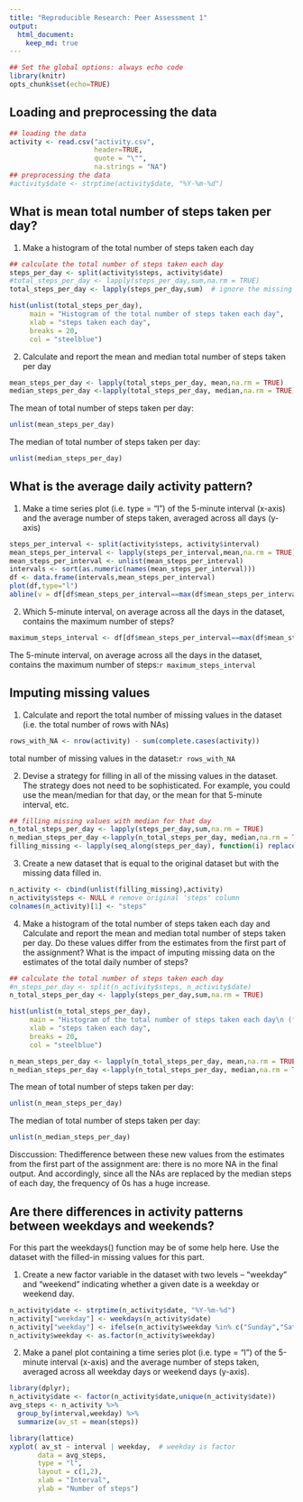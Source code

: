 ```yaml
---
title: "Reproducible Research: Peer Assessment 1"
output: 
  html_document:
    keep_md: true
---
```


```r
## Set the global options: always echo code
library(knitr)
opts_chunk$set(echo=TRUE)

```

## Loading and preprocessing the data
```r
## loading the data
activity <- read.csv("activity.csv",
                     header=TRUE,
                     quote = "\"",
                     na.strings = "NA")
## preprocessing the data
#activity$date <- strptime(activity$date, "%Y-%m-%d")
```
## What is mean total number of steps taken per day?
1. Make a histogram of the total number of steps taken each day
```r
## calculate the total number of steps taken each day
steps_per_day <- split(activity$steps, activity$date)
#total_steps_per_day <- lapply(steps_per_day,sum,na.rm = TRUE)
total_steps_per_day <- lapply(steps_per_day,sum)  # ignore the missing values, i.e., do not remove NA

hist(unlist(total_steps_per_day),
     main = "Histogram of the total number of steps taken each day",
     xlab = "steps taken each day",
     breaks = 20,
     col = "steelblue")
```

2. Calculate and report the mean and median total number of steps taken per day
```r
mean_steps_per_day <- lapply(total_steps_per_day, mean,na.rm = TRUE)
median_steps_per_day <-lapply(total_steps_per_day, median,na.rm = TRUE)
```  
The mean of total number of steps taken per day: 
```r
unlist(mean_steps_per_day)
```
The median of total number of steps taken per day:
```r
unlist(median_steps_per_day)
```

## What is the average daily activity pattern?
1. Make a time series plot (i.e. type = "l") of the 5-minute interval (x-axis) and the average number of steps taken, averaged across all days (y-axis)
```r
steps_per_interval <- split(activity$steps, activity$interval)
mean_steps_per_interval <- lapply(steps_per_interval,mean,na.rm = TRUE)
mean_steps_per_interval <- unlist(mean_steps_per_interval)
intervals <- sort(as.numeric(names(mean_steps_per_interval)))
df <- data.frame(intervals,mean_steps_per_interval)
plot(df,type="l")
abline(v = df[df$mean_steps_per_interval==max(df$mean_steps_per_interval),]$intervals,col="magenta",lwd =4)
```

2. Which 5-minute interval, on average across all the days in the dataset, contains the maximum number of steps?
```r
maximum_steps_interval <- df[df$mean_steps_per_interval==max(df$mean_steps_per_interval),]$intervals
```
The 5-minute interval, on average across all the days in the dataset, contains the maximum number of steps:`r maximum_steps_interval`

## Imputing missing values
1. Calculate and report the total number of missing values in the dataset (i.e. the total number of rows with NAs)
```r
rows_with_NA <- nrow(activity) - sum(complete.cases(activity))
```
total number of missing values in the dataset:`r rows_with_NA`

2. Devise a strategy for filling in all of the missing values in the dataset. The strategy does not need to be sophisticated. For example, you could use the mean/median for that day, or the mean for that 5-minute interval, etc.
```r
## filling missing values with median for that day
n_total_steps_per_day <- lapply(steps_per_day,sum,na.rm = TRUE)
n_median_steps_per_day <-lapply(n_total_steps_per_day, median,na.rm = TRUE)
filling_missing <- lapply(seq_along(steps_per_day), function(i) replace(steps_per_day[[i]],is.na(steps_per_day[[i]]),n_median_steps_per_day[[i]]))

```
3. Create a new dataset that is equal to the original dataset but with the missing data filled in.
```r
n_activity <- cbind(unlist(filling_missing),activity)
n_activity$steps <- NULL # remove original 'steps' column
colnames(n_activity)[1] <- "steps"
```

4. Make a histogram of the total number of steps taken each day and Calculate and report the mean and median total number of steps taken per day. Do these values differ from the estimates from the first part of the assignment? What is the impact of imputing missing data on the estimates of the total daily number of steps?
```r
## calculate the total number of steps taken each day
#n_steps_per_day <- split(n_activity$steps, n_activity$date)
n_total_steps_per_day <- lapply(steps_per_day,sum,na.rm = TRUE)

hist(unlist(n_total_steps_per_day),
     main = "Histogram of the total number of steps taken each day\n (filling missing value with median)",
     xlab = "steps taken each day",
     breaks = 20,
     col = "steelblue")
```

```r
n_mean_steps_per_day <- lapply(n_total_steps_per_day, mean,na.rm = TRUE)
n_median_steps_per_day <-lapply(n_total_steps_per_day, median,na.rm = TRUE)
```  
The mean of total number of steps taken per day: 
```r
unlist(n_mean_steps_per_day)
```
The median of total number of steps taken per day:
```r
unlist(n_median_steps_per_day)
```
Disccussion:
Thedifference between these new values from the estimates from the first part of the assignment are: there is no more NA in the final output.
And accordingly, since all the NAs are replaced by the median steps of each day, the frequency of 0s has a huge increase.

## Are there differences in activity patterns between weekdays and weekends?
For this part the weekdays() function may be of some help here. Use the dataset with the filled-in missing values for this part.

1. Create a new factor variable in the dataset with two levels -- "weekday" and "weekend" indicating whether a given date is a weekday or weekend day.
```r
n_activity$date <- strptime(n_activity$date, "%Y-%m-%d")
n_activity["weekday"] <- weekdays(n_activity$date)
n_activity["weekday"] <- ifelse(n_activity$weekday %in% c("Sunday","Saturday"),"weekend","weekday")
n_activity$weekday <- as.factor(n_activity$weekday)
```

2. Make a panel plot containing a time series plot (i.e. type = "l") of the 5-minute interval (x-axis) and the average number of steps taken, averaged across all weekday days or weekend days (y-axis). 
```r
library(dplyr);
n_activity$date <- factor(n_activity$date,unique(n_activity$date))
avg_steps <- n_activity %>%
  group_by(interval,weekday) %>%
  summarize(av_st = mean(steps))

library(lattice)
xyplot( av_st ~ interval | weekday,  # weekday is factor
       data = avg_steps,
       type = "l",
       layout = c(1,2),
       xlab = "Interval",
       ylab = "Number of steps")
```